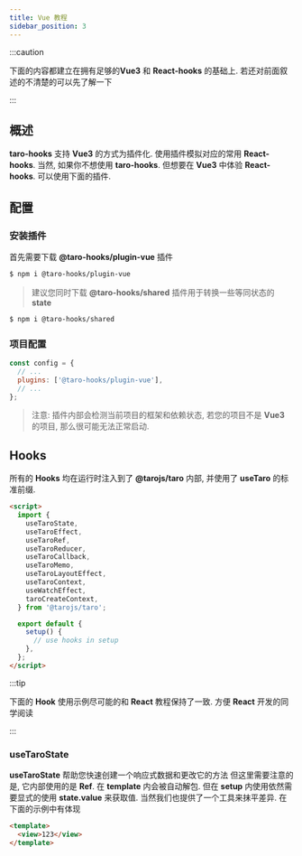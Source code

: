 ```yaml
---
title: Vue 教程
sidebar_position: 3
---
```



:::caution

下面的内容都建立在拥有足够的**Vue3** 和 **React-hooks** 的基础上. 若还对前面叙述的不清楚的可以先了解一下

:::

## 概述

**taro-hooks** 支持 **Vue3** 的方式为插件化. 使用插件模拟对应的常用 **React-hooks**. 当然, 如果你不想使用 **taro-hooks**. 但想要在 **Vue3** 中体验 **React-hooks**. 可以使用下面的插件.

## 配置

### 安装插件

首先需要下载 **@taro-hooks/plugin-vue** 插件

```bash
$ npm i @taro-hooks/plugin-vue
```

> 建议您同时下载 **@taro-hooks/shared** 插件用于转换一些等同状态的 **state**

```bash
$ npm i @taro-hooks/shared
```

### 项目配置

```js title="config/index.js"
const config = {
  // ...
  plugins: ['@taro-hooks/plugin-vue'],
  // ...
};
```

> 注意: 插件内部会检测当前项目的框架和依赖状态, 若您的项目不是 **Vue3** 的项目, 那么很可能无法正常启动.

## **Hooks**

所有的 **Hooks** 均在运行时注入到了 **@tarojs/taro** 内部, 并使用了 **useTaro** 的标准前缀.

```html title="example/index.vue"
<script>
  import {
    useTaroState,
    useTaroEffect,
    useTaroRef,
    useTaroReducer,
    useTaroCallback,
    useTaroMemo,
    useTaroLayoutEffect,
    useTaroContext,
    useWatchEffect,
    taroCreateContext,
  } from '@tarojs/taro';

  export default {
    setup() {
      // use hooks in setup
    },
  };
</script>
```

:::tip

下面的 **Hook** 使用示例尽可能的和 **React** 教程保持了一致. 方便 **React** 开发的同学阅读

:::

### **useTaroState**

**useTaroState** 帮助您快速创建一个响应式数据和更改它的方法
但这里需要注意的是, 它内部使用的是 **Ref**. 在 **template** 内会被自动解包. 但在 **setup** 内使用依然需要显式的使用 **state.value** 来获取值. 当然我们也提供了一个工具来抹平差异. 在下面的示例中有体现

<Sandpack>

```html title="useState/index.vue"
<template>
  <view>123</view>
</template>
```

</Sandpack>

